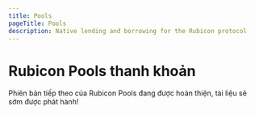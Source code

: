 ```yaml
---
title: Pools
pageTitle: Pools
description: Native lending and borrowing for the Rubicon protocol
---
```


# Rubicon Pools thanh khoản

Phiên bản tiếp theo của Rubicon Pools đang được hoàn thiện, tài liệu sẽ sớm được phát hành!
